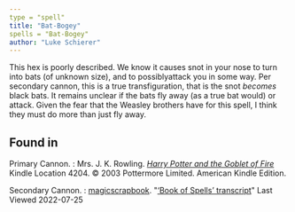 ```yaml
---
type = "spell"
title: "Bat-Bogey"
spells = "Bat-Bogey"
author: "Luke Schierer"
---
```


This hex is poorly described.  We know it causes snot in your nose to turn into
bats (of unknown size), and to possiblyattack you in some way.  Per secondary
cannon, this is a true transfiguration, that is the snot *becomes* black bats.
It remains unclear if the bats fly away (as a true bat would) or attack.  Given
the fear that the Weasley brothers have for this spell, I think they must do
more than just fly away.   

## Found in

Primary Cannon.
:   Mrs. J. K. Rowling. 
    _[Harry Potter and the Goblet of Fire](https://www.goodreads.com/book/show/6.Harry_Potter_and_the_Goblet_of_Fire)_
	Kindle Location 4204. © 2003 Pottermore Limited. American Kindle Edition.

Secondary Cannon.
:   [magicscrapbook](https://magicscrapbook.tumblr.com/).
    "[‘Book of Spells’ transcript](https://magicscrapbook.tumblr.com/post/162085200042/book-of-spells-transcript)"
	Last Viewed 2022-07-25

